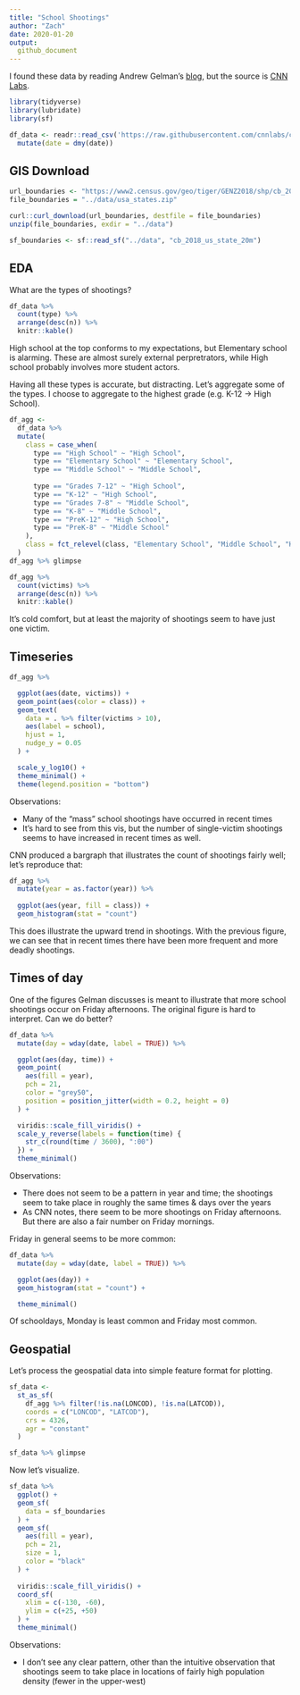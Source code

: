 ```yaml
---
title: "School Shootings"
author: "Zach"
date: 2020-01-20
output:
  github_document
---
```


I found these data by reading Andrew Gelman's
[blog](https://statmodeling.stat.columbia.edu/2020/01/18/graphs-of-school-shootings-in-the-u-s/),
but the source is [CNN
Labs](https://github.com/cnnlabs/cnn-school-shooting-data/).

```r
library(tidyverse)
library(lubridate)
library(sf)

df_data <- readr::read_csv('https://raw.githubusercontent.com/cnnlabs/cnn-school-shooting-data/master/dataset.csv') %>%
  mutate(date = dmy(date))
```

## GIS Download
<!-- -------------------------------------------------- -->

```r
url_boundaries <- "https://www2.census.gov/geo/tiger/GENZ2018/shp/cb_2018_us_state_20m.zip"
file_boundaries = "../data/usa_states.zip"

curl::curl_download(url_boundaries, destfile = file_boundaries)
unzip(file_boundaries, exdir = "../data")

sf_boundaries <- sf::read_sf("../data", "cb_2018_us_state_20m")
```

## EDA
<!-- -------------------------------------------------- -->

What are the types of shootings?

```r
df_data %>%
  count(type) %>%
  arrange(desc(n)) %>% 
  knitr::kable()
```

High school at the top conforms to my expectations, but Elementary school is
alarming. These are almost surely external perpretrators, while High school
probably involves more student actors.

Having all these types is accurate, but distracting. Let's aggregate some of the types. I choose to aggregate to the highest grade (e.g. K-12 -> High School). 

```r
df_agg <- 
  df_data %>% 
  mutate(
    class = case_when(
      type == "High School" ~ "High School",
      type == "Elementary School" ~ "Elementary School",
      type == "Middle School" ~ "Middle School",
      
      type == "Grades 7-12" ~ "High School",
      type == "K-12" ~ "High School",
      type == "Grades 7-8" ~ "Middle School",
      type == "K-8" ~ "Middle School",
      type == "PreK-12" ~ "High School",
      type == "PreK-8" ~ "Middle School"
    ),
    class = fct_relevel(class, "Elementary School", "Middle School", "High School")
  )
df_agg %>% glimpse
```


```r
df_agg %>%
  count(victims) %>%
  arrange(desc(n)) %>%
  knitr::kable()
```

It's cold comfort, but at least the majority of shootings seem to have just one
victim.

## Timeseries
<!-- -------------------------------------------------- -->

```r
df_agg %>%

  ggplot(aes(date, victims)) +
  geom_point(aes(color = class)) +
  geom_text(
    data = . %>% filter(victims > 10),
    aes(label = school),
    hjust = 1,
    nudge_y = 0.05
  ) +

  scale_y_log10() +
  theme_minimal() +
  theme(legend.position = "bottom")
```

Observations:

- Many of the "mass" school shootings have occurred in recent times
- It's hard to see from this vis, but the number of single-victim shootings seems to have increased in recent times as well.

CNN produced a bargraph that illustrates the count of shootings fairly well; let's reproduce that:

```r
df_agg %>% 
  mutate(year = as.factor(year)) %>% 
  
  ggplot(aes(year, fill = class)) +
  geom_histogram(stat = "count")
```

This does illustrate the upward trend in shootings. With the previous figure, we can see that in recent times there have been more frequent and more deadly shootings.

## Times of day
<!-- -------------------------------------------------- -->

One of the figures Gelman discusses is meant to illustrate that more school
shootings occur on Friday afternoons. The original figure is hard to interpret.
Can we do better?

```r
df_data %>%
  mutate(day = wday(date, label = TRUE)) %>%

  ggplot(aes(day, time)) +
  geom_point(
    aes(fill = year),
    pch = 21, 
    color = "grey50", 
    position = position_jitter(width = 0.2, height = 0)
  ) +

  viridis::scale_fill_viridis() +
  scale_y_reverse(labels = function(time) {
    str_c(round(time / 3600), ":00")
  }) +
  theme_minimal()
```

Observations:

- There does not seem to be a pattern in year and time; the shootings seem to take place in roughly the same times & days over the years
- As CNN notes, there seem to be more shootings on Friday afternoons. But there are also a fair number on Friday mornings.

Friday in general seems to be more common:

```r
df_data %>%
  mutate(day = wday(date, label = TRUE)) %>%

  ggplot(aes(day)) +
  geom_histogram(stat = "count") +

  theme_minimal()
```

Of schooldays, Monday is least common and Friday most common.

## Geospatial
<!-- -------------------------------------------------- -->

Let's process the geospatial data into simple feature format for plotting.

```r
sf_data <- 
  st_as_sf(
    df_agg %>% filter(!is.na(LONCOD), !is.na(LATCOD)), 
    coords = c("LONCOD", "LATCOD"),
    crs = 4326, 
    agr = "constant"
  )

sf_data %>% glimpse
```

Now let's visualize.

```r
sf_data %>% 
  ggplot() +
  geom_sf(
    data = sf_boundaries
  ) +
  geom_sf(
    aes(fill = year),
    pch = 21,
    size = 1,
    color = "black"
  ) +
  
  viridis::scale_fill_viridis() +
  coord_sf(
    xlim = c(-130, -60),
    ylim = c(+25, +50)
  ) +
  theme_minimal()
```

Observations:

- I don't see any clear pattern, other than the intuitive observation that shootings seem to take place in locations of fairly high population density (fewer in the upper-west)
